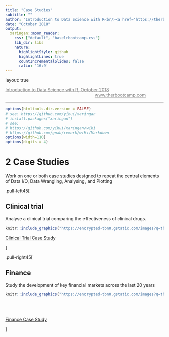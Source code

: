 ```yaml
---
title: "Case Studies"
subtitle: ""
author: "Introduction to Data Science with R<br/><a href='https://therbootcamp.github.io'>www.therbootcamp.com</a><br/><a href='https://twitter.com/therbootcamp'>@therbootcamp</a>"
date: "October 2018"
output:
  xaringan::moon_reader:
    css: ["default", "baselrbootcamp.css"]
    lib_dir: libs
    nature:
      highlightStyle: github
      highlightLines: true
      countIncrementalSlides: false
      ratio: '16:9'
---
```


layout: true

<div class="my-footer"><span>
<a href="https://therbootcamp.github.io/"><font color="#7E7E7E">Introduction to Data Science with R, October 2018</font></a>
&emsp;&emsp;&emsp;&emsp;&emsp;&emsp;&emsp;&emsp;&emsp;&emsp;&emsp;&emsp;&emsp;&emsp;&emsp;&emsp;&emsp;&emsp;&emsp;&emsp;
<a href="https://therbootcamp.github.io/"><font color="#7E7E7E">www.therbootcamp.com</font></a>
</span></div> 

---

```r
options(htmltools.dir.version = FALSE)
# see: https://github.com/yihui/xaringan
# install.packages("xaringan")
# see: 
# https://github.com/yihui/xaringan/wiki
# https://github.com/gnab/remark/wiki/Markdown
options(width=110)
options(digits = 4)
```

# 2 Case Studies

Work on one or both case studies designed to repeat the central elements of <high>Data I/O</high>, <high>Data Wrangling</high>, <high>Analysing</high>, and <high>Plotting</high><br>

.pull-left45[

## Clinical trial

Analyse a clinical trial comparing the effectiveness of clinical drugs.<br>

```r
knitr::include_graphics("https://encrypted-tbn0.gstatic.com/images?q=tbn:ANd9GcS_hbV6L48NKZ-eU39RAx0Lb02lb0LC6ftxSQcwOq6Lf0C6m9Fd")
```

[Clinical Trial Case Study](https://therbootcamp.github.io/Intro2DataScience_2018Oct/_sessions/CaseStudies/Clinical_Data_Case_Study.html)

]

.pull-right45[

## Finance

Study the development of key financial markets across the last 20 years<br>

```r
knitr::include_graphics("https://encrypted-tbn0.gstatic.com/images?q=tbn:ANd9GcSVoAJwqOBeBlDUx1c-NuQ3TpgS86fpMlnbreACyDKYfOZfJ9bd")
```
<br><br><br>
[Finance Case Study](https://therbootcamp.github.io/Intro2DataScience_2018Oct/_sessions/CaseStudies/Financial_Data_Case_Study.html)

]




